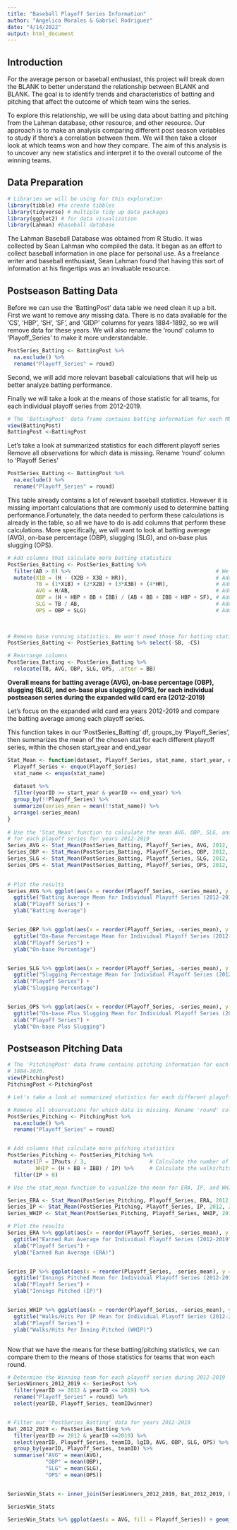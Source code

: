 ```yaml
---
title: "Baseball Playoff Series Information"
author: "Angelica Morales & Gabriel Rodriguez"
date: "4/14/2022"
output: html_document
---
```

## Introduction
For the average person or baseball enthusiast, this project will break down the BLANK to better understand the relationship between BLANK and BLANK. The goal is to identify trends and characteristics of batting and pitching that affect the outcome of which team wins the series.

To explore this relationship, we will be using data about batting and pitching from the Lahman database, other resource, and other resource. Our approach is to make an analysis comparing different post season variables to study if there's a correlation between them. We will then take a closer look at which teams won and how they compare. The aim of this analysis is to uncover any new statistics and interpret it to the overall outcome of the winning teams.



## Data Preparation
```r
# Libraries we will be using for this exploration
library(tibble) #to create tibbles
library(tidyverse) # multiple tidy up data packages
library(ggplot2) # for data visualization
library(Lahman) #baseball database
```
The Lahman Baseball Database was obtained from R Studio. It was collected by Sean Lahman who compiled the data. It began as an effort to collect baseball information in one place for personal use. As a freelance writer and baseball enthusiast, Sean Lahman found that having this sort of information at his fingertips was an invaluable resource.

## Postseason Batting Data
Before we can use the 'BattingPost' data table we need clean it up a bit. First we want to remove any missing data. There is no data available for the 'CS', 'HBP', 'SH', 'SF', and 'GIDP' columns for years 1884-1892, so we will remove data for these years. We will also rename the 'round' column to 'Playoff_Series' to make it more understandable.
```r
PostSeries_Batting <- BattingPost %>% 
  na.exclude() %>% 
  rename("Playoff_Series" = round)
```

Second, we will add more relevant baseball calculations that will help us better analyze batting performance.

Finally we will take a look at the means of those statistic for all teams, for each individual playoff series from 2012-2019. 


```r
# The 'BattingPost' data frame contains batting information for each MLB postseason game for years 1884-2020.
view(BattingPost)
BattingPost <-BattingPost
```

Let's take a look at summarized statistics for each different playoff series
Remove all observations for which data is missing. Rename 'round' column to 'Playoff Series'
```r
PostSeries_Batting <- BattingPost %>% 
  na.exclude() %>% 
  rename("Playoff_Series" = round)
```

This table already contains a lot of relevant baseball statistics. However it is missing important calculations that are commonly used to determine batting performance.Fortunately, the data needed to perform these calculations is already in the table, so all we have to do is add columns that perform these calculations. More specifically, we will want to look at batting average (AVG), on-base percentage (OBP), slugging (SLG), and on-base plus slugging (OPS).

```r
# Add columns that calculate more batting statistics
PostSeries_Batting <- PostSeries_Batting %>% 
  filter(AB > 0) %>%                                              # We only want batting info for players who had at least one AB
  mutate(X1B = (H - (X2B + X3B + HR)),                            # Add a column for singles hit
         TB = (1*X1B) + (2*X2B) + (3*X3B) + (4*HR),               # Add a column for totatl bases
         AVG = H/AB,                                              # Add a batting average column
         OBP = (H + HBP + BB + IBB) / (AB + BB + IBB + HBP + SF), # Add an on-base percentage column
         SLG = TB / AB,                                           # Add a slugging percentage column
         OPS = OBP + SLG)                                         # Add an on-base plus slugging column

         
         
# Remove base running statistics. We won't need those for batting statistics purposes
PostSeries_Batting <- PostSeries_Batting %>% select(-SB, -CS)

# Rearrange columns
PostSeries_Batting <- PostSeries_Batting %>%
  relocate(TB, AVG, OBP, SLG, OPS, .after = BB)

```


**Overall means for batting average (AVG), on-base percentage (OBP), slugging (SLG),** 
**and on-base plus slugging (OPS), for each individual postseason series during the** 
**expanded wild card era (2012-2019)**

Let's focus on the expanded wild card era years 2012-2019 and compare the batting average among each playoff series.

This function takes in our 'PostSeries_Batting' df, groups_by 'Playoff_Series', then summarizes the mean of the chosen stat for each different playoff series, within the chosen start_year and end_year
```r
Stat_Mean <- function(dataset, Playoff_Series, stat_name, start_year, end_year) {
  Playoff_Series <- enquo(Playoff_Series)
  stat_name <- enquo(stat_name)
  
  dataset %>%
  filter(yearID >= start_year & yearID <= end_year) %>%
  group_by(!!Playoff_Series) %>%
  summarize(series_mean = mean(!!stat_name)) %>%
  arrange(-series_mean)
}
  
# Use the 'Stat_Mean' function to calculate the mean AVG, OBP, SLG, and OPS
# for each playoff series for years 2012-2019
Series_AVG <- Stat_Mean(PostSeries_Batting, Playoff_Series, AVG, 2012, 2019)  
Series_OBP <- Stat_Mean(PostSeries_Batting, Playoff_Series, OBP, 2012, 2019)  
Series_SLG <- Stat_Mean(PostSeries_Batting, Playoff_Series, SLG, 2012, 2019)
Series_OPS <- Stat_Mean(PostSeries_Batting, Playoff_Series, OPS, 2012, 2019)
 
```

```r


# Plot the results
Series_AVG %>% ggplot(aes(x = reorder(Playoff_Series, -series_mean), y = series_mean)) + geom_col() +
  ggtitle("Batting Average Mean for Individual Playoff Series (2012-2019)") +
  xlab("Playoff Series") +
  ylab("Batting Average")


Series_OBP %>% ggplot(aes(x = reorder(Playoff_Series, -series_mean), y = series_mean)) + geom_col() +
  ggtitle("On-Base Percentage Mean for Individual Playoff Series (2012-2019)") +
  xlab("Playoff Series") +
  ylab("On-base Percentage")


Series_SLG %>% ggplot(aes(x = reorder(Playoff_Series, -series_mean), y = series_mean)) + geom_col() +
  ggtitle("Slugging Percentage Mean for Individual Playoff Series (2012-2019)") +
  xlab("Playoff Series") +
  ylab("Slugging Percentage")


Series_OPS %>% ggplot(aes(x = reorder(Playoff_Series, -series_mean), y = series_mean)) + geom_col() +
  ggtitle("On-base Plus Slugging Mean for Individual Playoff Series (2012-2019)") +
  xlab("Playoff Series") +
  ylab("On-base Plus Slugging")
```


## Postseason Pitching Data

```r

# The 'PitchingPost' data frame contains pitching information for each MLB postseason game for years
# 1884-2020.
view(PitchingPost)
PitchingPost <-PitchingPost

# Let's take a look at summarized statistics for each different playoff series

# Remove all observations for which data is missing. Rename 'round' column to 'Playoff Series'
PostSeries_Pitching <- PitchingPost %>% 
  na.exclude() %>% 
  rename("Playoff_Series" = round)



```


```r
# Add columns that calculate more pitching statistics
PostSeries_Pitching <- PostSeries_Pitching %>% 
  mutate(IP = IPouts / 3,                    # Calculate the number of innings pitched
         WHIP = (H + BB + IBB) / IP) %>%     # Calculate the walks/hits per inning pitched
  filter(IP > 0)       


```


```r

# Use the stat_mean function to visualize the mean for ERA, IP, and WHIP form 2012-2019

Series_ERA <- Stat_Mean(PostSeries_Pitching, Playoff_Series, ERA, 2012, 2019)
Series_IP <- Stat_Mean(PostSeries_Pitching, Playoff_Series, IP, 2012, 2019)
Series_WHIP <- Stat_Mean(PostSeries_Pitching, Playoff_Series, WHIP, 2012, 2019)


```

```r
# Plot the results
Series_ERA %>% ggplot(aes(x = reorder(Playoff_Series, -series_mean), y = series_mean)) + geom_col() +
  ggtitle("Earned Run Average for Individual Playoff Series (2012-2019") +
  xlab("Playoff Series") +
  ylab("Earned Run Average (ERA)")


Series_IP %>% ggplot(aes(x = reorder(Playoff_Series, -series_mean), y = series_mean)) + geom_col() +
  ggtitle("Innings Pitched Mean for Individual Playoff Series (2012-2019") +
  xlab("Playoff Series") +
  ylab("Innings Pitched (IP)")


Series_WHIP %>% ggplot(aes(x = reorder(Playoff_Series, -series_mean), y = series_mean)) + geom_col() +
  ggtitle("Walks/Hits Per IP Mean for Individual Playoff Series (2012-2019") +
  xlab("Playoff Series") +
  ylab("Walks/Hits Per Inning Pitched (WHIP)")



```

Now that we have the means for these batting/pitching statistics, we can compare them to the means of those statistics for teams that won each round. 


```r

# Determine the Winning team for each playoff series during 2012-2019
SeriesWinners_2012_2019 <- SeriesPost %>%
  filter(yearID >= 2012 & yearID <= 2019) %>% 
  rename("Playoff_Series" = round) %>%
  select(yearID, Playoff_Series, teamIDwinner)


# Filter our 'PostSeries_Batting' data for years 2012-2019
Bat_2012_2019 <- PostSeries_Batting %>% 
  filter(yearID >= 2012 & yearID <=2019) %>%
  select(yearID, Playoff_Series, teamID, lgID, AVG, OBP, SLG, OPS) %>%
  group_by(yearID, Playoff_Series, teamID) %>%
  summarise("AVG" = mean(AVG),
            "OBP" = mean(OBP),
            "SLG" = mean(SLG),
            "OPS" = mean(OPS))


SeriesWin_Stats <- inner_join(SeriesWinners_2012_2019, Bat_2012_2019, by = c("yearID", "Playoff_Series", "teamIDwinner" = "teamID"))

SeriesWin_Stats

```


```r

SeriesWin_Stats %>% ggplot(aes(x = AVG, fill = Playoff_Series)) + geom_density(alpha = .3) + facet_wrap(~Playoff_Series)


```
